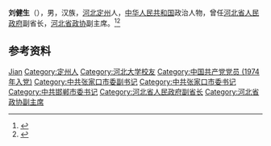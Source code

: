 '''刘健生'''（{{bd|1944年|9月|}}），男，汉族，[[河北|河北]][[定州|定州]]人，[[中华人民共和国|中华人民共和国]]政治人物，曾任[[河北省人民政府|河北省人民政府]]副省长，[[河北省政协|河北省政协]]副主席。<ref>{{Cite book|title=中华人民共和国职官志|author=何虎生, 李耀东, 向常福主编|publisher=中国社会出版社|year=2003|isbn=9787800883934|location=北京|pages=}}</ref><ref>{{Cite web|title=河北省原副省长刘健生|url=http://www.lqgzx.cn/news/1680.html|accessdate=2020-09-27|work=定州市李亲顾中学|archive-date=2020-09-30|archive-url=https://web.archive.org/web/20200930100716/http://www.lqgzx.cn/news/1680.html|dead-url=no}}</ref>

== 参考资料 ==
{{reflist}}

{{中国人物小作品}}

{{Authority control}}
{{DEFAULTSORT:Liu刘}}
[[Category:刘姓|Jian]]
[[Category:定州人|Category:定州人]]
[[Category:河北大学校友|Category:河北大学校友]]
[[Category:中国共产党党员_(1974年入党)|Category:中国共产党党员 (1974年入党)]]
[[Category:中共张家口市委副书记|Category:中共张家口市委副书记]]
[[Category:中共张家口市委书记|Category:中共张家口市委书记]]
[[Category:中共邯郸市委书记|Category:中共邯郸市委书记]]
[[Category:河北省人民政府副省长|Category:河北省人民政府副省长]]
[[Category:河北省政协副主席|Category:河北省政协副主席]]